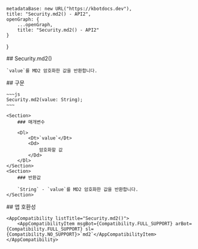 
    metadataBase: new URL("https://kbotdocs.dev"),
    title: "Security.md2() - API2",
    openGraph: {
        ...openGraph,
        title: "Security.md2() - API2"
    }
}

<Section>
    ## Security.md2()

    `value`를 MD2 암호화한 값을 반환합니다.
</Section>
<Section>
    ## 구문

    ~~~js
    Security.md2(value: String);
    ~~~

    <Section>
        ### 매개변수

        <Dl>
            <Dt>`value`</Dt>
            <Dd>
                암호화할 값
            </Dd>
        </Dl>
    </Section>
    <Section>
        ### 반환값

        `String` - `value`를 MD2 암호화한 값을 반환합니다.
    </Section>
</Section>
<Section>
    ## 앱 호환성

    <AppCompatibility listTitle="Security.md2()">
        <AppCompatibilityItem msgBot={Compatibility.FULL_SUPPORT} arBot={Compatibility.FULL_SUPPORT} sl={Compatibility.NO_SUPPORT}>`md2`</AppCompatibilityItem>
    </AppCompatibility>
</Section>